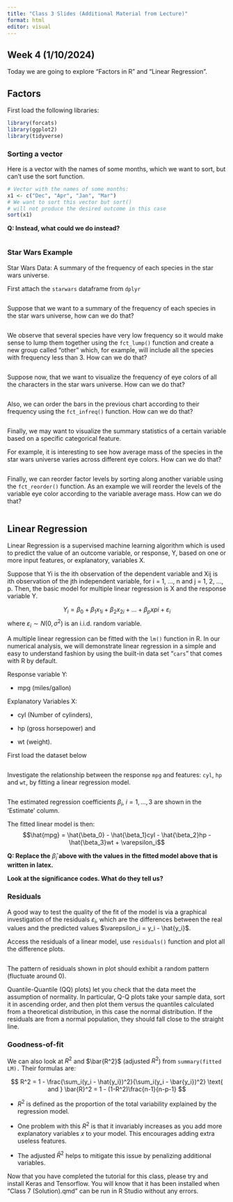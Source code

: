 ---
title: "Class 3 Slides (Additional Material from Lecture)"
format: html
editor: visual
---

## Week 4 (1/10/2024)

Today we are going to explore "Factors in R" and "Linear Regression".

## Factors

First load the following libraries:

```{r}
library(forcats)   
library(ggplot2)
library(tidyverse)
```

### Sorting a vector

Here is a vector with the names of some months, which we want to sort, but can't use the sort function.

```{r}
# Vector with the names of some months:
x1 <- c("Dec", "Apr", "Jan", "Mar")
# We want to sort this vector but sort()
# will not produce the desired outcome in this case
sort(x1)
```

**Q: Instead, what could we do instead?**

```{r}

```

### Star Wars Example

Star Wars Data: A summary of the frequency of each species in the star wars universe.

First attach the `starwars` dataframe from `dplyr`

```{r}

```

Suppose that we want to a summary of the frequency of each species in the star wars universe, how can we do that?

```{r}

```

We observe that several species have very low frequency so it would make sense to lump them together using the `fct_lump()` function and create a new group called "other" which, for example, will include all the species with frequency less than 3. How can we do that?

```{r}

```

Suppose now, that we want to visualize the frequency of eye colors of all the characters in the star wars universe. How can we do that?

```{r}

```

Also, we can order the bars in the previous chart according to their frequency using the `fct_infreq()` function. How can we do that?

```{r}

```

Finally, we may want to visualize the summary statistics of a certain variable based on a specific categorical feature.

For example, it is interesting to see how average mass of the species in the star wars universe varies across different eye colors. How can we do that?

```{r}

```

Finally, we can reorder factor levels by sorting along another variable using the `fct_reorder()` function. As an example we will reorder the levels of the variable eye color according to the variable average mass. How can we do that?

```{r}

```

## Linear Regression

Linear Regression is a supervised machine learning algorithm which is used to predict the value of an outcome variable, or response, Y, based on one or more input features, or explanatory, variables X.

Suppose that Yi is the ith observation of the dependent variable and Xij is ith observation of the jth independent variable, for i = 1, \..., n and j = 1, 2, \..., p. Then, the basic model for multiple linear regression is X and the response variable Y.

$$Y_i = \beta_0 + \beta_1x_{1i} + \beta_2x_{2i} + ... + \beta_px{pi}+\varepsilon_i$$ where $\varepsilon_i \sim N(0,\sigma^2)$ is an i.i.d. random variable.

A multiple linear regression can be fitted with the `lm()` function in R. In our numerical analysis, we will demonstrate linear regression in a simple and easy to understand fashion by using the built-in data set "`cars`" that comes with R by default.\

Response variable Y:

-   mpg (miles/gallon)\

Explanatory Variables X:

-   cyl (Number of cylinders),

-   hp (gross horsepower) and

-   wt (weight).

First load the dataset below

```{r}

```

Investigate the relationship between the response `mpg` and features: `cyl`, `hp` and `wt`, by fitting a linear regression model.

```{r}

```

The estimated regression coefficients $\beta_i$, $i = 1,...,3$ are shown in the 'Estimate' column.

The fitted linear model is then:\
$$\hat{mpg} = \hat{\beta_0} - \hat{\beta_1}cyl - \hat{\beta_2}hp - \hat{\beta_3}wt + \varepsilon_i$$

**Q: Replace the** $\hat\beta_i$ **above with the values in the fitted model above that is written in latex.**

**Look at the significance codes. What do they tell us?**

### Residuals

A good way to test the quality of the fit of the model is via a graphical investigation of the residuals $\varepsilon_i$, which are the differences between the real values and the predicted values $\varepsilon_i = y_i - \hat{y_i}$.

Access the residuals of a linear model, use `residuals()` function and plot all the difference plots.

```{r}

```

The pattern of residuals shown in plot should exhibit a random pattern (fluctuate around 0).

Quantile-Quantile (QQ) plots) let you check that the data meet the assumption of normality. In particular, Q-Q plots take your sample data, sort it in ascending order, and then plot them versus the quantiles calculated from a theoretical distribution, in this case the normal distribution. If the residuals are from a normal population, they should fall close to the straight line.

### Goodness-of-fit

We can also look at $R^2$ and $\bar{R^2}$ (adjusted $R^2$) from `summary(fitted LM).` Their formulas are:

$$
R^2 = 1 - \frac{\sum_i(y_i - \hat{y_i})^2}{\sum_i(y_i - \bar{y_i})^2} \text{   and   } \bar{R}^2 = 1 - (1-R^2)\frac{n-1}{n-p-1}
$$

-   $R^2$ is defined as the proportion of the total variability explained by the regression model.

-   One problem with this $R^2$ is that it invariably increases as you add more explanatory variables $x$ to your model. This encourages adding extra useless features.

-   The adjusted $\bar{R}^2$ helps to mitigate this issue by penalizing additional variables.

Now that you have completed the tutorial for this class, please try and install Keras and Tensorflow. You will know that it has been installed when "Class 7 (Solution).qmd" can be run in R Studio without any errors.
